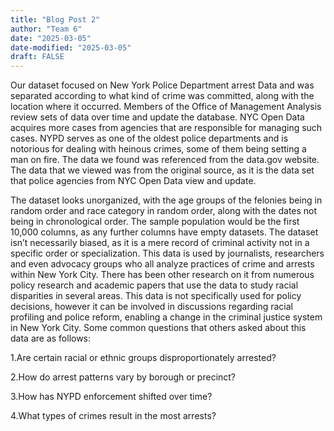 ```yaml
---
title: "Blog Post 2"
author: "Team 6"
date: "2025-03-05"
date-modified: "2025-03-05"
draft: FALSE
---
```


  Our dataset focused on New York Police Department arrest Data and was separated according to what kind of crime was committed, along with the location where it occurred. Members of the Office of Management Analysis review sets of data over time and update the database. NYC Open Data acquires more cases from agencies that are responsible for managing such cases. NYPD serves as one of the oldest police departments and is notorious for dealing with heinous crimes, some of them being setting a man on fire. The data we found was referenced from the data.gov website. The data that we viewed was from the original source, as it is the data set that police agencies from NYC Open Data view and update. 
  
  
  The dataset looks unorganized, with the age groups of the felonies being in random order and race category in random order, along with the dates not being in chronological order. The sample population would be the first 10,000 columns, as any further columns have empty datasets. The dataset isn’t necessarily biased, as it is a mere record of criminal activity not in a specific order or specialization. This data is used by journalists, researchers and even advocacy groups who all analyze practices of crime and arrests within New York City. There has been other research on it from numerous policy research and academic papers that use the data to study racial disparities in several areas. This data is not specifically used for policy decisions, however it can be involved in discussions regarding racial profiling and police reform, enabling a change in the criminal justice system in New York City. Some common questions that others asked about this data are as follows:
  
  
1.Are certain racial or ethnic groups disproportionately arrested?

2.How do arrest patterns vary by borough or precinct?

3.How has NYPD enforcement shifted over time?

4.What types of crimes result in the most arrests?
